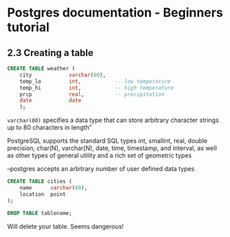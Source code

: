 Postgres documentation - Beginners tutorial
===========================================

2.3 Creating a table
--------------------

```sql

CREATE TABLE weather (
    city            varchar(80),
    temp_lo         int,           -- low temperature
    temp_hi         int,           -- high temperature
    prcp            real,          -- precipitation
    date            date
    );

```

`varchar(80)` specifies a data type that can store arbitrary character strings up to 80 characters in length"

PostgreSQL supports the standard SQL types int, smallint, real, double precision, char(N), varchar(N), date, time, timestamp, and interval, as well as other types of general utility and a rich set of geometric types

--postgres accepts an arbitrary number of user defined data types

```sql

CREATE TABLE cities (
    name      varchar(80),
    location  point
);

DROP TABLE tablename;

```

Will delete your table. Seems dangerous!

